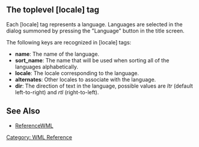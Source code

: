 {{WML Tags}}
== The toplevel [locale] tag ==

Each [locale] tag represents a language. Languages are selected in the dialog summoned by pressing the "Language" button in the title screen.

The following keys are recognized in [locale] tags:

* '''name''': The name of the language.
* '''sort_name''': The name that will be used when sorting all of the languages alphabetically.
* '''locale''': The locale corresponding to the language.
* '''alternates''': Other locales to associate with the language.
* '''dir''': The direction of text in the language, possible values are ''ltr'' (default left-to-right) and ''rtl'' (right-to-left).

== See Also ==
* [[ReferenceWML]]


[[Category: WML Reference]]
